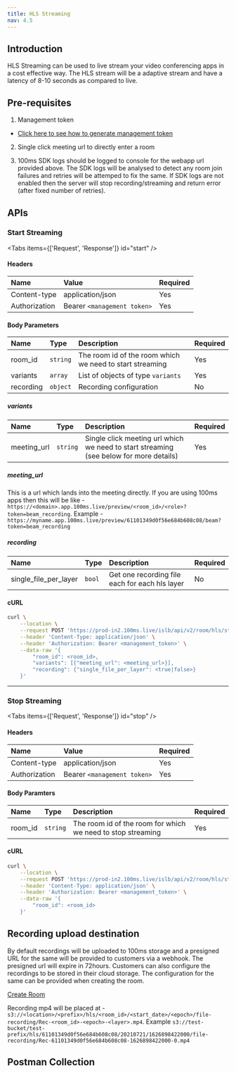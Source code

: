 ```yaml
---
title: HLS Streaming
nav: 4.5
---
```


## Introduction

HLS Streaming can be used to live stream your video conferencing apps in a cost effective way.
The HLS stream will be a adaptive stream and have a latency of 8-10 seconds as compared to live.

## Pre-requisites

1. Management token

- [Click here to see how to generate management token](/server-side/v2/foundation/authentication-and-tokens)

2. Single click meeting url to directly enter a room

3. 100ms SDK logs should be logged to console for the webapp url provided above. The SDK logs will be analysed to detect any room join failures and retries will be attemped to fix the same. If SDK logs are not enabled then the server will stop recording/streaming and return error (after fixed number of retries).

## APIs

### Start Streaming
<PostRequest
    desp="This endpoint is used to start hls streaming"
    url="https://prod-in2.100ms.live/islb/api/v2/room/hls/start"
/>

<Tabs items={['Request', 'Response']} id="start" />

<div id="start-0">

#### Headers

| Name                           | Value                        | Required |
| :----------------------------- | :--------------------------- | :------- |
| Content-type <br/>             | application/json             | Yes      |
| Authorization <br/>            | Bearer `<management token>`  | Yes      |

#### Body Parameters

| Name              | Type     | Description                                                                                  | Required |
| :---------------- | :------- | :------------------------------------------------------------------------------------------- | :------- |
| room_id <br/>     | `string` | The room id of the room which we need to start streaming                                     | Yes      |
| variants <br/>    | `array`  | List of objects of type `variants`                                                           | Yes      |
| recording <br/>   | `object` | Recording configuration                                                                      | No       |

##### variants

| Name              | Type     | Description                                                                                  | Required |
| :---------------- | :------- | :------------------------------------------------------------------------------------------- | :------- |
| meeting_url <br/> | `string` | Single click meeting url which we need to start streaming (see below for more details)       | Yes      |

##### meeting_url

This is a url which lands into the meeting directly. If you are using 100ms apps then this will be like - `https://<domain>.app.100ms.live/preview/<room_id>/<role>?token=beam_recording`. Example - `https://myname.app.100ms.live/preview/61101349d0f56e684b608c08/beam?token=beam_recording`

##### recording

| Name                         | Type     | Description                                                                       | Required |
| :--------------------------- | :------- | :-------------------------------------------------------------------------------- | :------- |
| single_file_per_layer <br/>  | `bool`   | Get one recording file each for each hls layer                                    | No       |

#### cURL

```bash
curl \
    --location \
    --request POST 'https://prod-in2.100ms.live/islb/api/v2/room/hls/start' \
    --header 'Content-Type: application/json' \
    --header 'Authorization: Bearer <management_token>' \
    --data-raw '{
        "room_id": <room_id>,
        "variants": [{"meeting_url": <meeting_url>}],
        "recording": {"single_file_per_layer": <true|false>}
    }'
```

</div>

<Tab id="start-1">
    <Response res="200: OK" resText="Hls streaming is starting" />
</Tab>

---

### Stop Streaming
<PostRequest
    desp="This endpoint is used to stop hls streaming"
    url="https://prod-in2.100ms.live/islb/api/v2/room/hls/stop"
/>

<Tabs items={['Request', 'Response']} id="stop" />

<div id="stop-0">

#### Headers

| Name                           | Value                        | Required |
| :----------------------------- | :--------------------------- | :------- |
| Content-type <br/>             | application/json             | Yes      |
| Authorization <br/>            | Bearer `<management token>`  | Yes      |

#### Body Paramters

| Name              | Type     | Description                                                           | Required |
| :---------------- | :------- | :-------------------------------------------------------------------- | :------- |
| room_id <br/>     | `string` | The room id of the room for which we need to stop streaming           | Yes      |

#### cURL

```bash
curl \
    --location \
    --request POST 'https://prod-in2.100ms.live/islb/api/v2/room/hls/stop' \
    --header 'Content-Type: application/json' \
    --header 'Authorization: Bearer <management_token>' \
    --data-raw '{
        "room_id": <room_id>
    }'
```

</div>

<Tab id="stop-1">
    <Response res="200: OK" resText="Hls streaming is stopping" />
</Tab>

## Recording upload destination

By default recordings will be uploaded to 100ms storage and a presigned URL for the same will be provided to customers via a webhook. The presigned url will expire in 72hours.
Customers can also configure the recordings to be stored in their cloud storage. The configuration for the same can be provided when creating the room.

[Create Room](/server-side/v2/features/room)

Recording mp4 will be placed at - `s3://<location>/<prefix>/hls/<room_id>/<start_date>/<epoch>/file-recording/Rec-<room_id>-<epoch>-<layer>.mp4`. Example `s3://test-bucket/test-prefix/hls/61101349d0f56e684b608c08/20210721/1626898422000/file-recording/Rec-61101349d0f56e684b608c08-1626898422000-0.mp4`

## Postman Collection

<DownloadCollection type='hls' />
